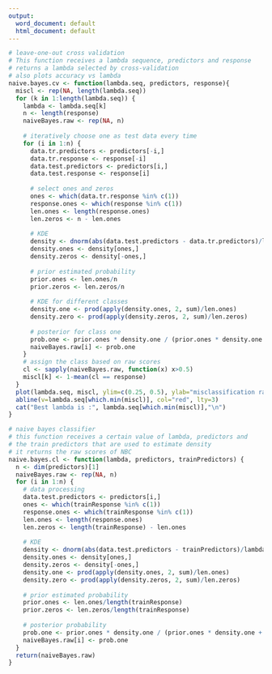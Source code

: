 ```yaml
---
output:
  word_document: default
  html_document: default
---
```



```r
# leave-one-out cross validation
# This function receives a lambda sequence, predictors and response
# returns a lambda selected by cross-validation
# also plots accuracy vs lambda
naive.bayes.cv <- function(lambda.seq, predictors, response){
  miscl <- rep(NA, length(lambda.seq))
  for (k in 1:length(lambda.seq)) {
    lambda <- lambda.seq[k]
    n <- length(response)
    naiveBayes.raw <- rep(NA, n)
    
    # iteratively choose one as test data every time
    for (i in 1:n) {
      data.tr.predictors <- predictors[-i,]
      data.tr.response <- response[-i]
      data.test.predictors <- predictors[i,]
      data.test.response <- response[i]
      
      # select ones and zeros
      ones <- which(data.tr.response %in% c(1))
      response.ones <- which(response %in% c(1))
      len.ones <- length(response.ones)
      len.zeros <- n - len.ones
      
      # KDE
      density <- dnorm(abs(data.test.predictors - data.tr.predictors)/lambda)
      density.ones <- density[ones,]
      density.zeros <- density[-ones,]
  
      # prior estimated probability
      prior.ones <- len.ones/n
      prior.zeros <- len.zeros/n
      
      # KDE for different classes
      density.one <- prod(apply(density.ones, 2, sum)/len.ones)
      density.zero <- prod(apply(density.zeros, 2, sum)/len.zeros)
    
      # posterior for class one
      prob.one <- prior.ones * density.one / (prior.ones * density.one + prior.zeros * density.zero)
      naiveBayes.raw[i] <- prob.one 
    }
    # assign the class based on raw scores
    cl <- sapply(naiveBayes.raw, function(x) x>0.5)
    miscl[k] <- 1-mean(cl == response)
  }
  plot(lambda.seq, miscl, ylim=c(0.25, 0.5), ylab="misclassification rate", xlab="lambda", type="l")
  abline(v=lambda.seq[which.min(miscl)], col="red", lty=3)
  cat("Best lambda is :", lambda.seq[which.min(miscl)],"\n")
}
```
```r
# naive bayes classifier
# this function receives a certain value of lambda, predictors and 
# the train predictors that are used to estimate density
# it returns the raw scores of NBC
naive.bayes.cl <- function(lambda, predictors, trainPredictors) {
  n <- dim(predictors)[1]
  naiveBayes.raw <- rep(NA, n)
  for (i in 1:n) {
    # data processing
    data.test.predictors <- predictors[i,]
    ones <- which(trainResponse %in% c(1))
    response.ones <- which(trainResponse %in% c(1))
    len.ones <- length(response.ones)
    len.zeros <- length(trainResponse) - len.ones
    
    # KDE
    density <- dnorm(abs(data.test.predictors - trainPredictors)/lambda, mean = 0, sd=1)
    density.ones <- density[ones,]
    density.zeros <- density[-ones,]
    density.one <- prod(apply(density.ones, 2, sum)/len.ones)
    density.zero <- prod(apply(density.zeros, 2, sum)/len.zeros)
  
    # prior estimated probability
    prior.ones <- len.ones/length(trainResponse)
    prior.zeros <- len.zeros/length(trainResponse)
      
    # posterior probability
    prob.one <- prior.ones * density.one / (prior.ones * density.one + prior.zeros * density.zero)
    naiveBayes.raw[i] <- prob.one 
  }
  return(naiveBayes.raw)
}
```